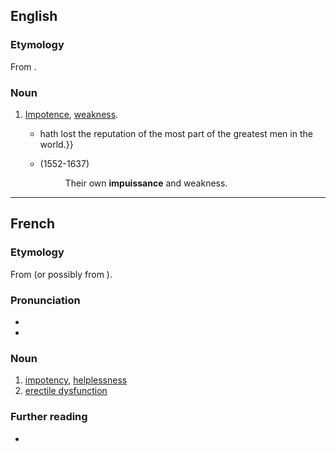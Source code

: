 ==English==

===Etymology===
From {{etyl|frm|en}} {{m|fr|impuissance}}.

===Noun===
{{en-noun|-|s}}

# [[impotence|Impotence]], [[weakness]].
#* {{RQ:Florio Montaigne Essayes|chapter=8|book=II|passage=This fault, for a man not to be able to know himselfe betimes, and not to feele the '''impuissance''' and extreme alteration, that age doth naturally bring,{{...}}hath lost the reputation of the most part of the greatest men in the world.}}
#* {{w|Philemon Holland}} (1552-1637)
#*: Their own '''impuissance''' and weakness.

----

==French==

===Etymology===
From {{af|fr|in-|puissance}} (or possibly from {{af|fr|impuissant|-ance}}).

===Pronunciation===
* {{fr-IPA}}
* {{rhymes|ɑ̃s|lang=fr}}

===Noun===
{{fr-noun|f}}

# [[impotency]], [[helplessness]]
# [[erectile dysfunction]]

===Further reading===
* {{R:TLFi}}